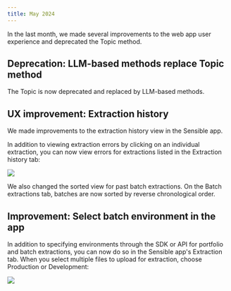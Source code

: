 ```yaml
---
title: May 2024
---
```


In the last month, we made several improvements to the web app user experience and deprecated the Topic method.

## Deprecation: LLM-based methods replace Topic method
The Topic is now deprecated and replaced by LLM-based methods.

## UX improvement: Extraction history
We made improvements to the extraction history view in the Sensible app.

In addition to viewing extraction errors by clicking on an individual extraction, you can now view errors for extractions listed in the Extraction history tab:

![](https://raw.githubusercontent.com/sensible-hq/sens…l/changelog_may2024_extraction_history_errors.png)

We also changed the sorted view for past batch extractions. On the Batch extractions tab, batches are now sorted by reverse chronological order.

## Improvement: Select batch environment in the app
In addition to specifying environments through the SDK or API for portfolio and batch extractions, you can now do so in the Sensible app's Extraction tab. When you select multiple files to upload for extraction, choose Production or Development:

![](https://raw.githubusercontent.com/sensible-hq/sens…s/v0/images/screenshots/changelog_may2024_batch_env.png)